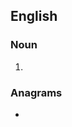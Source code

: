 ==English==

===Noun===
{{head|en|noun plural form}}

# {{plural of|yali|lang=en}}

===Anagrams===
* {{anagrams|en|Islay|saily}}